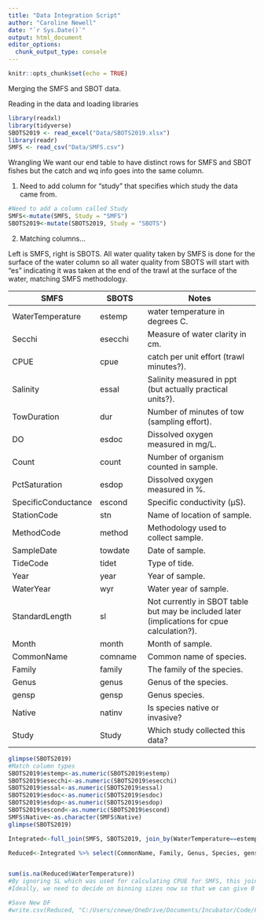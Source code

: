 ```yaml
---
title: "Data Integration Script"
author: "Caroline Newell"
date: "`r Sys.Date()`"
output: html_document
editor_options: 
  chunk_output_type: console
---
```


```r
knitr::opts_chunk$set(echo = TRUE)
```

Merging the SMFS and SBOT data.

Reading in the data and loading libraries

```r
library(readxl)
library(tidyverse)
SBOTS2019 <- read_excel("Data/SBOTS2019.xlsx")
library(readr)
SMFS <- read_csv("Data/SMFS.csv")
```

Wrangling We want our end table to have distinct rows for SMFS and SBOT fishes but the catch and wq info goes into the same column.

1.  Need to add column for "study" that specifies which study the data came from.

```r
#Need to add a column called Study
SMFS<-mutate(SMFS, Study = "SMFS")
SBOTS2019<-mutate(SBOTS2019, Study = "SBOTS")
```

2.  Matching columns...

Left is SMFS, right is SBOTS. All water quality taken by SMFS is done for the surface of the water column so all water quality from SBOTS will start with "es" indicating it was taken at the end of the trawl at the surface of the water, matching SMFS methodology.

| SMFS                | SBOTS   | Notes                                                                                       |
|---------------|---------------|------------------------------------------|
| WaterTemperature    | estemp  | water temperature in degrees C.                                                             |
| Secchi              | esecchi | Measure of water clarity in cm.                                                             |
| CPUE                | cpue    | catch per unit effort (trawl minutes?).                                                     |
| Salinity            | essal   | Salinity measured in ppt (but actually practical units?).                                   |
| TowDuration         | dur     | Number of minutes of tow (sampling effort).                                                 |
| DO                  | esdoc   | Dissolved oxygen measured in mg/L.                                                          |
| Count               | count   | Number of organism counted in sample.                                                       |
| PctSaturation       | esdop   | Dissolved oxygen measured in %.                                                             |
| SpecificConductance | escond  | Specific conductivity (μS).                                                                 |
| StationCode         | stn     | Name of location of sample.                                                                 |
| MethodCode          | method  | Methodology used to collect sample.                                                         |
| SampleDate          | towdate | Date of sample.                                                                             |
| TideCode            | tidet   | Type of tide.                                                                               |
| Year                | year    | Year of sample.                                                                             |
| WaterYear           | wyr     | Water year of sample.                                                                       |
| StandardLength      | sl      | Not currently in SBOT table but may be included later (implications for cpue calculation?). |
| Month               | month   | Month of sample.                                                                            |
| CommonName          | comname | Common name of species.                                                                     |
| Family              | family  | The family of the species.                                                                  |
| Genus               | genus   | Genus of the species.                                                                       |
| gensp               | gensp   | Genus species.                                                                              |
| Native              | natinv  | Is species native or invasive?                                                              |
| Study               | Study   | Which study collected this data?                                                            |

```r
glimpse(SBOTS2019)
#Match column types
SBOTS2019$estemp<-as.numeric(SBOTS2019$estemp)
SBOTS2019$esecchi<-as.numeric(SBOTS2019$esecchi)
SBOTS2019$essal<-as.numeric(SBOTS2019$essal)
SBOTS2019$esdoc<-as.numeric(SBOTS2019$esdoc)
SBOTS2019$esdop<-as.numeric(SBOTS2019$esdop)
SBOTS2019$escond<-as.numeric(SBOTS2019$escond)
SMFS$Native<-as.character(SMFS$Native)
glimpse(SBOTS2019)

Integrated<-full_join(SMFS, SBOTS2019, join_by(WaterTemperature==estemp, Secchi==esecchi, CPUE==cpue, Salinity==essal, TowDuration==dur, DO==esdoc, Count==count, PctSaturation==esdop, SpecificConductance==escond, StationCode==stn, MethodCode==method, SampleDate==towdate, TideCode==tidet, Year==year, WaterYear==wyr, Month==month, CommonName==comname, Family==family, Genus==genus, Species==species, Native==natinv, gensp==gensp, Study==Study))

Reduced<-Integrated %>% select(CommonName, Family, Genus, Species, gensp, Native, StationCode, Study, MethodCode, TowDuration, Count, CPUE, WaterTemperature, Secchi, Salinity, DO, PctSaturation, SpecificConductance, TideCode, SampleDate, Year, WaterYear, Month)


sum(is.na(Reduced$WaterTemperature))
#By ignoring SL which was used for calculating CPUE for SMFS, this join and select has removed information on SL but preserved catch and CPUE for multiple rows of the same organism for the same sampling event. Either need to re-calculate CPUE ignoring SL for SMFS, or get length info for SBOTS and re-calculate CPUE being sensitive to lengths. 
#Ideally, we need to decide on binning sizes now so that we can give 0 catch for bins of sizes instead of 0's for every possible size...

#Save New DF
#write.csv(Reduced, "C:/Users/cnewe/OneDrive/Documents/Incubator/Code/FishForesightIncubator/Data/IntegratedData.csv")
```
